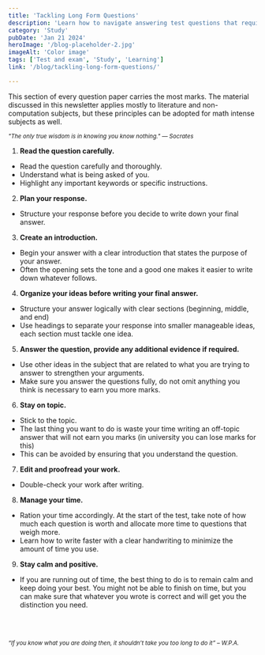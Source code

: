 ```yaml
---
title: 'Tackling Long Form Questions'
description: 'Learn how to navigate answering test questions that require lengthy answers.'
category: 'Study'
pubDate: 'Jan 21 2024'
heroImage: '/blog-placeholder-2.jpg'
imageAlt: 'Color image'
tags: ['Test and exam', 'Study', 'Learning']
link: '/blog/tackling-long-form-questions/'

---
```


This section of every question paper carries the most marks. The material discussed in this newsletter
applies mostly to literature and non-computation subjects, but these principles can be adopted for math
intense subjects as well.

<small><i>"The only true wisdom is in knowing you know nothing." — Socrates</i></small> <br/>
1. __Read the question carefully.__
 + Read the question carefully and thoroughly.
 + Understand what is being asked of you.
 + Highlight any important keywords or specific instructions.
2. __Plan your response.__
+ Structure your response before you decide to write down your final answer.
3. __Create an introduction.__
 + Begin your answer with a clear introduction that states the purpose of your answer.
 + Often the opening sets the tone and a good one makes it easier to write down whatever
    follows.
4. __Organize your ideas before writing your final answer.__
 + Structure your answer logically with clear sections (beginning, middle, and end)
 + Use headings to separate your response into smaller manageable ideas, each section
    must tackle one idea.
5. __Answer the question, provide any additional evidence if required.__
 + Use other ideas in the subject that are related to what you are trying to answer to
    strengthen your arguments.
 + Make sure you answer the questions fully, do not omit anything you think is necessary to
    earn you more marks.
6. __Stay on topic.__
 + Stick to the topic.
 + The last thing you want to do is waste your time writing an off-topic answer that will not
    earn you marks (in university you can lose marks for this)
 + This can be avoided by ensuring that you understand the question.
7. __Edit and proofread your work.__
 + Double-check your work after writing.
8. __Manage your time.__
 + Ration your time accordingly. At the start of the test, take note of how much each
    question is worth and allocate more time to questions that weigh more.
 + Learn how to write faster with a clear handwriting to minimize the amount of time you
use.
9. __Stay calm and positive.__
 + If you are running out of time, the best thing to do is to remain calm and keep doing
  your best. You might not be able to finish on time, but you can make sure that whatever
  you wrote is correct and will get you the distinction you need.

<br></br>

<small><i>“If you know what you are doing then, it shouldn’t take you too long to do it” – W.P.A.</i></small> <br/>
